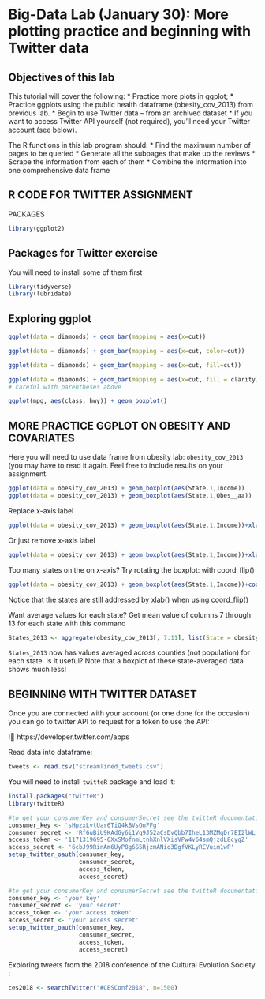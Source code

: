 # Big-Data Lab (January 30): More plotting practice and beginning with Twitter data



## Objectives of this lab

This tutorial will cover the following:
* Practice more plots in ggplot;
* Practice ggplots using the public health dataframe (obesity_cov_2013) from previous lab.
* Begin to use Twitter data – from an archived dataset
* If you want to access Twitter API yourself (not required), you’ll need your Twitter account (see below).

The R functions in this lab program should:
* Find the maximum number of pages to be queried
* Generate all the subpages that make up the reviews
* Scrape the information from each of them
* Combine the information into one comprehensive data frame





## R CODE FOR TWITTER ASSIGNMENT

PACKAGES
```r
library(ggplot2)
```


## Packages for Twitter exercise 
You will need to install some of them first 

```r
library(tidyverse)
library(lubridate)
```



## Exploring ggplot

```r
ggplot(data = diamonds) + geom_bar(mapping = aes(x=cut))

ggplot(data = diamonds) + geom_bar(mapping = aes(x=cut, color=cut))

ggplot(data = diamonds) + geom_bar(mapping = aes(x=cut, fill=cut))

ggplot(data = diamonds) + geom_bar(mapping = aes(x=cut, fill = clarity), position = "dodge")
# careful with parentheses above

ggplot(mpg, aes(class, hwy)) + geom_boxplot()

```



## MORE PRACTICE GGPLOT ON OBESITY AND COVARIATES 

Here  you will need to use data frame from obesity lab: `obesity_cov_2013` (you may have to read it again. Feel free to include results on your assignment.

```r
ggplot(data = obesity_cov_2013) + geom_boxplot(aes(State.1,Income))
ggplot(data = obesity_cov_2013) + geom_boxplot(aes(State.1,Obes__aa))
```

Replace x-axis label

```r
ggplot(data = obesity_cov_2013) + geom_boxplot(aes(State.1,Income))+xlab("State")
```

Or just remove x-axis label

```r
ggplot(data = obesity_cov_2013) + geom_boxplot(aes(State.1,Income))+xlab("")
```

Too many states on the on x-axis?  Try rotating the boxplot: with coord_flip()

```r
ggplot(data = obesity_cov_2013) + geom_boxplot(aes(State.1,Income))+coord_flip()
```

 Notice that the states are still addressed by xlab() when using coord_flip()

 Want average values for each state? 
Get mean value of columns 7 through 13 for each state with this command

```r
States_2013 <- aggregate(obesity_cov_2013[, 7:11], list(State = obesity_cov_2013$State.1), mean)
```

 `States_2013` now has  values averaged across counties (not population) for each state. Is it useful? Note that a boxplot of these state-averaged data shows much less!


## BEGINNING WITH TWITTER DATASET

Once you are connected with your account (or one done for the occasion) 
you can go to twitter API to request for a token to use the API: 

![]()
https://developer.twitter.com/apps


Read data into dataframe:

```r
tweets <- read.csv("streamlined_tweets.csv")
```

You will need to install `twitteR` package and load it:

```r
install.packages("twitteR")
library(twitteR)
```

```r
#to get your consumerKey and consumerSecret see the twitteR documentation for instructions
consumer_key <- 'sHpzxLvtUar6TiQ4kBVsOnFFg'
consumer_secret <- 'Rf6uBiU9KAdGy6i1Vq9J52aCsDvQbb7IheL13MZMqDr7EI2lWL'
access_token <- '1171319695-6XxSMofnmLtnhXnlVXisVPw4v64smQjzdL8cygZ'
access_secret <- '6cbJ99RinAm6UyP8g6S5RjzmANio3DgfVKLyREVuim1wP'
setup_twitter_oauth(consumer_key,
                    consumer_secret,
                    access_token,
                    access_secret)
```

```r
#to get your consumerKey and consumerSecret see the twitteR documentation for instructions
consumer_key <- 'your key'
consumer_secret <- 'your secret'
access_token <- 'your access token'
access_secret <- 'your access secret'
setup_twitter_oauth(consumer_key,
                    consumer_secret,
                    access_token,
                    access_secret)
```

Exploring tweets from the 2018 conference of the Cultural Evolution Society :

```r

ces2018 <- searchTwitter("#CESConf2018", n=1500)
```



